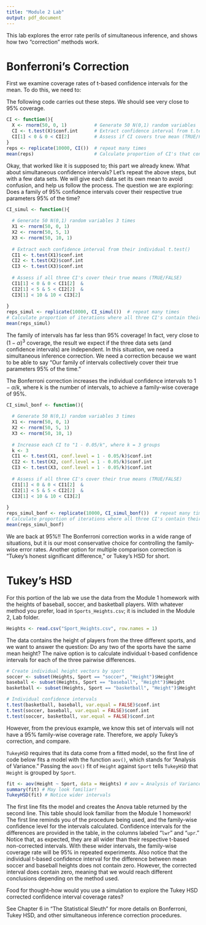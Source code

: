 ```yaml
---
title: "Module 2 Lab"
output: pdf_document
---
```


This lab explores the error rate perils of simultaneous inference, and shows how two "correction" methods work.

# Bonferroni's Correction

First we examine coverage rates of t-based confidence intervals for the mean. To do this, we need to:

\begin{enumerate}
\item Generate the random variables
\item Calculate the confidence interval for the mean
\item Assess if the interval covers the true mean
\item Repeat the first three steps many times
\item Calculate the proportion of iterations in which the interval covers the true parameter value
\end{enumerate}

The following code carries out these steps. We should see very close to 95\% coverage.

```r
CI <- function(){
  X <- rnorm(50, 0, 1)          # Generate 50 N(0,1) random variables
  CI <- t.test(X)$conf.int      # Extract confidence interval from t.test()
  CI[1] < 0 & 0 < CI[2]         # Assess if CI covers true mean (TRUE/FALSE)
}
reps <- replicate(10000, CI())  # repeat many times
mean(reps)                      # Calculate proportion of CI's that contain true mean
```

Okay, that worked like it is supposed to; this part we already knew. What about simultaneous confidence intervals? Let's repeat the above steps, but with a few data sets. We will give each data set its own mean to avoid confusion, and help us follow the process. The question we are exploring: Does a family of 95\% confidence intervals cover their respective true parameters 95\% of the time?

```r
CI_simul <- function(){
  
  # Generate 50 N(0,1) random variables 3 times
  X1 <- rnorm(50, 0, 1)          
  X2 <- rnorm(50, 5, 1)          
  X3 <- rnorm(50, 10, 1)         
  
  # Extract each confidence interval from their individual t.test()
  CI1 <- t.test(X1)$conf.int      
  CI2 <- t.test(X2)$conf.int      
  CI3 <- t.test(X3)$conf.int 
  
  # Assess if all three CI's cover their true means (TRUE/FALSE)
  CI1[1] < 0 & 0 < CI1[2]  &         
  CI2[1] < 5 & 5 < CI2[2]  &
  CI3[1] < 10 & 10 < CI3[2]
  
}
reps_simul <- replicate(10000, CI_simul())  # repeat many times
# Calculate proportion of iterations where all three CI's contain their true mean
mean(reps_simul) 
```

The family of intervals has far less than 95\% coverage! In fact, very close to $(1 - \alpha)^3$ coverage, the result we expect if the three data sets (and confidence intervals) are independent. In this situation, we need a simultaneous inference correction. We need a correction because we want to be able to say "Our family of intervals collectively cover their true parameters 95\% of the time."

The Bonferroni correction increases the individual confidence intervals to $1 - \alpha/k$, where k is the number of intervals, to achieve a family-wise coverage of 95\%. 

```r
CI_simul_bonf <- function(){
  
  # Generate 50 N(0,1) random variables 3 times
  X1 <- rnorm(50, 0, 1)          
  X2 <- rnorm(50, 5, 1)          
  X3 <- rnorm(50, 10, 1)         
  
  # Increase each CI to "1 - 0.05/k", where k = 3 groups
  k <- 3
  CI1 <- t.test(X1, conf.level = 1 - 0.05/k)$conf.int      
  CI2 <- t.test(X2, conf.level = 1 - 0.05/k)$conf.int      
  CI3 <- t.test(X3, conf.level = 1 - 0.05/k)$conf.int 
  
  # Assess if all three CI's cover their true means (TRUE/FALSE)
  CI1[1] < 0 & 0 < CI1[2]  &         
  CI2[1] < 5 & 5 < CI2[2]  &
  CI3[1] < 10 & 10 < CI3[2]
  
}
reps_simul_bonf <- replicate(10000, CI_simul_bonf())  # repeat many times
# Calculate proportion of iterations where all three CI's contain their true mean
mean(reps_simul_bonf) 
```

We are back at 95\%!! The Bonferroni correction works in a wide range of situations, but it is our most conservative choice for controlling the family-wise error rates. Another option for multiple comparison correction is "Tukey's honest significant difference," or Tukey's HSD for short.

# Tukey's HSD

For this portion of the lab we use the data from the Module 1 homework with the heights of baseball, soccer, and basketball players. With whatever method you prefer, load in `Sports_Heights.csv`; it is included in the Module 2, Lab folder.

```r
Heights <- read.csv("Sport_Heights.csv", row.names = 1)
```

The data contains the height of players from the three different sports, and we want to answer the question: Do any two of the sports have the same mean height? The naive option is to calculate individual t-based confidence intervals for each of the three pairwise differences.

```r
# Create individual height vectors by sport
soccer <- subset(Heights, Sport == "soccer", "Height")$Height
baseball <- subset(Heights, Sport == "baseball", "Height")$Height
basketball <- subset(Heights, Sport == "basketball", "Height")$Height

# Individual confidence intervals
t.test(basketball, baseball, var.equal = FALSE)$conf.int
t.test(soccer, baseball, var.equal = FALSE)$conf.int
t.test(soccer, basketball, var.equal = FALSE)$conf.int
```

However, from the previous example, we know this set of intervals will not have a 95\% family-wise coverage rate. Therefore, we apply Tukey's correction, and compare.

`TukeyHSD` requires that its data come from a fitted model, so the first line of code below fits a model with the function `aov()`, which stands for "Analysis of Variance." Passing the `aov()` fit of `Height` against `Sport` tells `TukeyHSD` that `Height` is grouped by `Sport`.

```r
fit <- aov(Height ~ Sport, data = Heights) # aov = Analysis of Variance
summary(fit) # May look familiar!
TukeyHSD(fit) # Notice wider intervals
```

The first line fits the model and creates the Anova table returned by the second line. This table should look familiar from the Module 1 homework! The first line reminds you of the procedure being used, and the family-wise confidence level for the intervals calculated. Confidence intervals for the differences are provided in the table, in the columns labeled "`lwr`" and "`upr`." Notice that, as expected, they are all wider than their respective t-based non-corrected intervals. With these wider intervals, the family-wise coverage rate will be 95\% in repeated experiments. Also notice that the individual t-based confidence interval for the difference between mean soccer and baseball heights does not contain zero. However, the corrected interval does contain zero, meaning that we would reach different conclusions depending on the method used.

Food for thought--how would you use a simulation to explore the Tukey HSD corrected confidence interval coverage rates?

See Chapter 6 in "The Statistical Sleuth" for more details on Bonferroni, Tukey HSD, and other simultaneous inference correction procedures.
